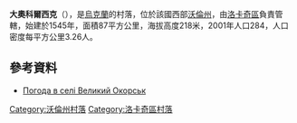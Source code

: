 {{coord|50|45|11|N|24|55|20|E|scale:30000|display=title}}

'''大奧科爾西克'''（{{lang-uk|Великий Окорськ}}），是[[烏克蘭|烏克蘭]]的村落，位於該國西部[[沃倫州|沃倫州]]，由[[洛卡奇區|洛卡奇區]]負責管轄，始建於1545年，面積87平方公里，海拔高度218米，2001年人口284，人口密度每平方公里3.26人。

==參考資料==
* [http://weather.in.ua/ua/volynskaja/2909 Погода в селі Великий Окорськ] {{Wayback|url=http://weather.in.ua/ua/volynskaja/2909 |date=20111219103928 }}

[[Category:沃倫州村落|Category:沃倫州村落]]
[[Category:洛卡奇區村落|Category:洛卡奇區村落]]


{{Volyn-geo-stub}}
